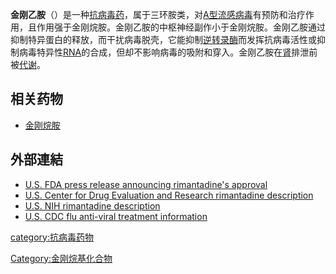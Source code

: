 {{medical}}
{{drugbox
| IUPAC_name = (''RS'')-1-(1-adamantyl)ethanamine
| image = (±)-Rimantadine enantiomers structural formulae.png
| width = 280px
| CAS_number = 13392-28-4
| ATC_prefix = J05
| ATC_suffix = AC02
| PubChem = 5071
| DrugBank = APRD01219
| smiles = CC(N)C12CC3CC(C1)CC(C2)C3
| C = 12 |H = 21 |N = 1
| molecular_weight = 179.302 [[克|g]]/[[摩尔_(单位)|mol]]
| bioavailability = 容易吸收
| protein_bound = 40%
| metabolism = 在[[肝脏|肝脏]]中被[[羟基化|羟基化]]并与[[葡糖醛酸结合|葡糖醛酸结合]]
| elimination_half-life = 25.4 ± 6.3 小時
| excretion = [[肾脏|肾脏]]
| pregnancy_category = C <small>（美國）</small>
| legal_US = Rx-only
| legal_CN = Rx
| routes_of_administration = 口
}}

'''金刚乙胺'''（{{lang|en|Rimantadine}}）是一种[[抗病毒药|抗病毒药]]，属于三环胺类，对[[A型流感病毒|A型流感病毒]]有预防和治疗作用，且作用强于金刚烷胺。金刚乙胺的中枢神经副作小于金刚烷胺。金刚乙胺通过抑制特异蛋白的释放，而干扰病毒脱壳，它能抑制[[逆转录酶|逆转录酶]]而发挥抗病毒活性或抑制病毒特异性[[核糖核酸|RNA]]的合成，但却不影响病毒的吸附和穿入。金刚乙胺在[[肾|肾]]排泄前被[[代谢|代谢]]。

==相关药物==
*[[金刚烷胺|金刚烷胺]]

==外部連結==
* [http://www.fda.gov/bbs/topics/ANSWERS/ANS00530.html U.S. FDA press release announcing rimantadine's approval] {{Wayback|url=http://www.fda.gov/bbs/topics/ANSWERS/ANS00530.html |date=20050829181835 }}
* [https://web.archive.org/web/20050630080607/http://www.fda.gov/cder/drug/antivirals/influenza/flumadine.htm U.S. Center for Drug Evaluation and Research rimantadine description]
* [http://www.nlm.nih.gov/medlineplus/druginfo/medmaster/a698029.html U.S. NIH rimantadine description]
* [http://www.cdc.gov/flu/professionals/treatment/index.htm U.S. CDC flu anti-viral treatment information]

{{抗病毒药物}}
{{RNA antivirals|state=autocollapse}}
{{抗帕金森病}}
{{Hallucinogens}}

[[category:抗病毒药物|category:抗病毒药物]]
[[Category:金刚烷基化合物|Category:金刚烷基化合物]]